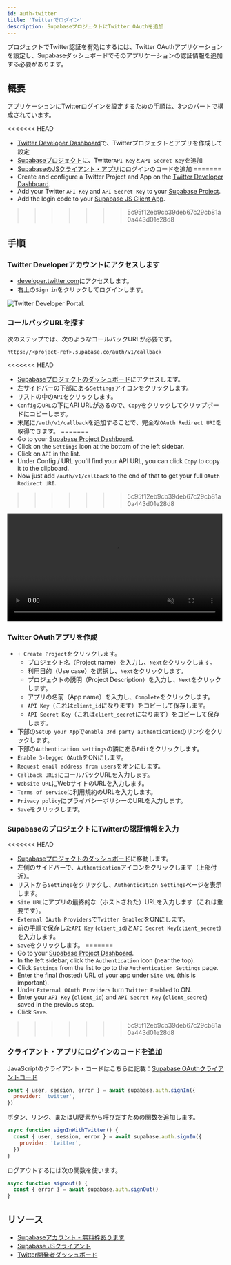 ```yaml
---
id: auth-twitter
title: 'Twitterでログイン'
description: SupabaseプロジェクトにTwitter OAuthを追加
---
```



プロジェクトでTwitter認証を有効にするには、Twitter OAuthアプリケーションを設定し、Supabaseダッシュボードでそのアプリケーションの認証情報を追加する必要があります。

## 概要

アプリケーションにTwitterログインを設定するための手順は、3つのパートで構成されています。

<<<<<<< HEAD
- [Twitter Developer Dashboard](https://developer.twitter.com/en/portal/dashboard)で、Twitterプロジェクトとアプリを作成して設定
- [Supabaseプロジェクト](https://supabase.com)に、Twitter`API Key`と`API Secret Key`を追加
- [SupabaseのJSクライアント・アプリ](https://github.com/supabase/supabase-js)にログインのコードを追加
=======
- Create and configure a Twitter Project and App on the [Twitter Developer Dashboard](https://developer.twitter.com/en/portal/dashboard).
- Add your Twitter `API Key` and `API Secret Key` to your [Supabase Project](https://app.supabase.io).
- Add the login code to your [Supabase JS Client App](https://github.com/supabase/supabase-js).
>>>>>>> 5c95f12eb9cb39deb67c29cb81a0a443d01e28d8

## 手順

### Twitter Developerアカウントにアクセスします

- [developer.twitter.com](https://developer.twitter.com)にアクセスします。
- 右上の`Sign in`をクリックしてログインします。

![Twitter Developer Portal.](/img/guides/twitter-portal.png)

### コールバックURLを探す

次のステップでは、次のようなコールバックURLが必要です。

`https://<project-ref>.supabase.co/auth/v1/callback`

<<<<<<< HEAD
- [Supabaseプロジェクトのダッシュボード](https://supabase.com)にアクセスします。
- 左サイドバーの下部にある`Settings`アイコンをクリックします。
- リストの中の`API`をクリックします。
- `Config`の`URL`の下にAPI URLがあるので、`Copy`をクリックしてクリップボードにコピーします。
- 末尾に`/auth/v1/callback`を追加することで、完全な`OAuth Redirect URI`を取得できます。
=======
- Go to your [Supabase Project Dashboard](https://app.supabase.io).
- Click on the `Settings` icon at the bottom of the left sidebar.
- Click on `API` in the list.
- Under Config / URL you'll find your API URL, you can click `Copy` to copy it to the clipboard.
- Now just add `/auth/v1/callback` to the end of that to get your full `OAuth Redirect URI`.
>>>>>>> 5c95f12eb9cb39deb67c29cb81a0a443d01e28d8

<video width="99%" muted playsInline controls="true">
  <source src="/docs/videos/api/api-url-and-key.mp4" type="video/mp4" muted playsInline />
</video>

### Twitter OAuthアプリを作成

- `+ Create Project`をクリックします。
  - プロジェクト名（Project name）を入力し、`Next`をクリックします。
  - 利用目的（Use case）を選択し、`Next`をクリックします。
  - プロジェクトの説明（Project Description）を入力し、`Next`をクリックします。
  - アプリの名前（App name）を入力し、`Complete`をクリックします。
  - `API Key`（これは`client_id`になります）をコピーして保存します。
  - `API Secret Key`（これは`client_secret`になります）をコピーして保存します。
- 下部の`Setup your App`で`enable 3rd party authentication`のリンクをクリックします。
- 下部の`Authentication settings`の隣にある`Edit`をクリックします。
- `Enable 3-legged OAuth`をONにします。
- `Request email address from users`をオンにします。
- `Callback URLs`にコールバックURLを入力します。
- `Website URL`にWebサイトのURLを入力します。
- `Terms of service`に利用規約のURLを入力します。
- `Privacy policy`にプライバシーポリシーのURLを入力します。
- `Save`をクリックします。

### SupabaseのプロジェクトにTwitterの認証情報を入力

<<<<<<< HEAD
- [Supabaseプロジェクトのダッシュボード](https://supabase.com)に移動します。
- 左側のサイドバーで、`Authentication`アイコンをクリックします（上部付近）。
- リストから`Settings`をクリックし、`Authentication Settings`ページを表示します。
- `Site URL`にアプリの最終的な（ホストされた）URLを入力します（これは重要です）。
- `External OAuth Providers`で`Twitter Enabled`をONにします。
- 前の手順で保存した`API Key` (`client_id`)と`API Secret Key`(`client_secret`)を入力します。
- `Save`をクリックします。
=======
- Go to your [Supabase Project Dashboard](https://app.supabase.io).
- In the left sidebar, click the `Authentication` icon (near the top).
- Click `Settings` from the list to go to the `Authentication Settings` page.
- Enter the final (hosted) URL of your app under `Site URL` (this is important).
- Under `External OAuth Providers` turn `Twitter Enabled` to ON.
- Enter your `API Key` (`client_id`) and `API Secret Key` (`client_secret`) saved in the previous step.
- Click `Save`.
>>>>>>> 5c95f12eb9cb39deb67c29cb81a0a443d01e28d8

### クライアント・アプリにログインのコードを追加

JavaScriptのクライアント・コードはこちらに記載：[Supabase OAuthクライアントコード](/docs/reference/javascript/auth-signin#sign-in-using-third-party-providers)

```js
const { user, session, error } = await supabase.auth.signIn({
  provider: 'twitter',
})
```

ボタン、リンク、またはUI要素から呼びだすための関数を追加します。

```js
async function signInWithTwitter() {
  const { user, session, error } = await supabase.auth.signIn({
    provider: 'twitter',
  })
}
```

ログアウトするには次の関数を使います。

```js
async function signout() {
  const { error } = await supabase.auth.signOut()
}
```

## リソース

- [Supabaseアカウント - 無料枠あります](https://supabase.com)
- [Supabase JSクライアント](https://github.com/supabase/supabase-js)
- [Twitter開発者ダッシュボード](https://developer.twitter.com/en/portal/dashboard)
